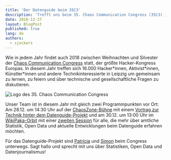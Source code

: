 ```yaml
---
title: 'Der Datenguide beim 35C3'
description: 'Trefft uns beim 35. Chaos Communication Congress (35C3) in Leipzig'
date: 2018-12-27
layout: BlogPost
published: true
lang: de
authors:
  - sjockers
---
```


Wie in jedem Jahr findet auch 2018 zwischen Weihnachten und Silvester der [Chaos Communication Congress](https://events.ccc.de/congress/2018/) statt, der größte Hacker-Kongress Europas. In diesem Jahr treffen sich 16.000 Hacker\*innen, Aktivist\*innen, Künstler\*innen und andere Technikinteressierte in Leipzig um gemeinsam zu lernen, zu feiern und über technische und gesellschaftliche Fragen zu diskutieren.

![Logo des 35. Chaos Communication Congress](./35c3.jpg)

Unser Team ist in diesem Jahr mit gleich zwei Programmpunkten vor Ort: Am 28.12. um 14:30 Uhr auf der [ChaosZone-Bühne](https://35c3.c3nav.de/l/chaoszone-stage/) mit einem [Vortrag zur Technik hinter dem Datenguide-Projekt](https://cfp.chaoszone.cz/35c3/talk/QX9NBX/) und am 30.12. um 13:00 Uhr im [WikiPaka-Orbit](https://35c3.c3nav.de/l/wikipaka-dining/details/) mit einer [zweiten Session](https://cfp.verschwoerhaus.de/35c3/talk/RGU9XL/) für alle, die mehr über amtliche Statistik, Open Data und aktuelle Entwicklungen beim Datenguide erfahren möchten.

Für das Datenguide-Projekt sind [Patricia](https://twitter.com/pen1710) und [Simon](https://twitter.com/sjockers) beim Congress unterwegs. Sagt hallo und sprecht mit uns über Statistiken, Open Data und Datenjournalismus!
